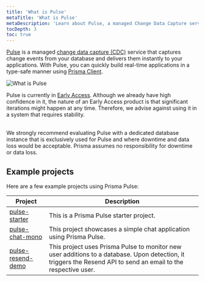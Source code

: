 ```yaml
---
title: 'What is Pulse'
metaTitle: 'What is Pulse'
metaDescription: 'Learn about Pulse, a managed Change Data Capture service that lets you build real-time applications with ease.'
tocDepth: 3
toc: true
---
```


<TopBlock>

[Pulse](https://www.prisma.io/data-platform/pulse) is a managed [change data capture (CDC)](https://en.wikipedia.org/wiki/Change_data_capture) service that captures change events from your database and delivers them instantly to your applications. With Pulse, you can quickly build real-time applications in a type-safe manner using [Prisma Client](/orm/prisma-client).

![What is Pulse](./images/what-is-pulse.png)

<Admonition type="warning">

Pulse is currently in [Early Access](/platform/maturity-levels#early-access). Although we already have high confidence in it, the nature of an Early Access product is that significant iterations might happen at any time. Therefore, we advise against using it in a system that requires stability.<br /><br />

We strongly recommend evaluating Pulse with a dedicated database instance that is exclusively used for Pulse and where downtime and data loss would be acceptable. Prisma assumes no responsibility for downtime or data loss.

</Admonition>

</TopBlock>

## Example projects

Here are a few example projects using Prisma Pulse:

| Project                                                          | Description                                                                                                                                                     |
| ---------------------------------------------------------------- | --------------------------------------------------------------------------------------------------------------------------------------------------------------- |
| [pulse-starter](https://github.com/prisma/pulse-starter)         | This is a Prisma Pulse starter project.                                                                                                                         |
| [pulse-chat-mono](https://github.com/prisma/pulse-chat-mono)     | This project showcases a simple chat application using Prisma Pulse.                                                                                            |
| [pulse-resend-demo](https://github.com/prisma/pulse-resend-demo) | This project uses Prisma Pulse to monitor new user additions to a database. Upon detection, it triggers the Resend API to send an email to the respective user. |
